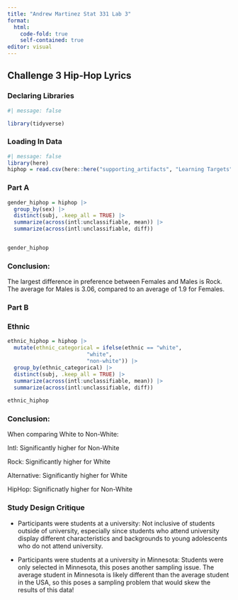 ```yaml
---
title: "Andrew Martinez Stat 331 Lab 3"
format:
  html:
    code-fold: true
    self-contained: true
editor: visual
---
```


## Challenge 3 Hip-Hop Lyrics

### Declaring Libraries

```r
#| message: false

library(tidyverse)
```

### Loading In Data

```r
#| message: false
library(here)
hiphop = read.csv(here::here("supporting_artifacts", "Learning Targets", "hiphop.csv"))
```

### Part A

```r
gender_hiphop = hiphop |> 
  group_by(sex) |> 
  distinct(subj, .keep_all = TRUE) |> 
  summarize(across(intl:unclassifiable, mean)) |> 
  summarize(across(intl:unclassifiable, diff))


gender_hiphop
```

### Conclusion:

The largest difference in preference between Females and Males is Rock. The average for Males is 3.06, compared to an average of 1.9 for Females.

### Part B

### Ethnic

```r
ethnic_hiphop = hiphop |> 
  mutate(ethnic_categorical = ifelse(ethnic == "white", 
                         "white", 
                         "non-white")) |> 
  group_by(ethnic_categorical) |> 
  distinct(subj, .keep_all = TRUE) |>
  summarize(across(intl:unclassifiable, mean)) |> 
  summarize(across(intl:unclassifiable, diff))
  
ethnic_hiphop
```

### Conclusion:

When comparing White to Non-White:

Intl: Significantly higher for Non-White

Rock: Significantly higher for White

Alternative: Significantly higher for White

HipHop: Significnatly higher for Non-White

### Study Design Critique

-   Participants were students at a university: Not inclusive of students outside of university, especially since students who attend university display different characteristics and backgrounds to young adolescents who do not attend university.

-   Participants were students at a university in Minnesota: Students were only selected in Minnesota, this poses another sampling issue. The average student in Minnesota is likely different than the average student in the USA, so this poses a sampling problem that would skew the results of this data!
